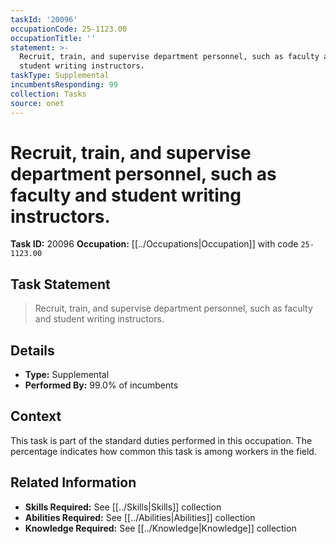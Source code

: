 ```yaml
---
taskId: '20096'
occupationCode: 25-1123.00
occupationTitle: ''
statement: >-
  Recruit, train, and supervise department personnel, such as faculty and
  student writing instructors.
taskType: Supplemental
incumbentsResponding: 99
collection: Tasks
source: onet
---
```

# Recruit, train, and supervise department personnel, such as faculty and student writing instructors.

**Task ID:** 20096
**Occupation:** [[../Occupations|Occupation]] with code `25-1123.00`

## Task Statement

> Recruit, train, and supervise department personnel, such as faculty and student writing instructors.

## Details

- **Type:** Supplemental
- **Performed By:** 99.0% of incumbents

## Context

This task is part of the standard duties performed in this occupation. The percentage indicates how common this task is among workers in the field.

## Related Information

- **Skills Required:** See [[../Skills|Skills]] collection
- **Abilities Required:** See [[../Abilities|Abilities]] collection
- **Knowledge Required:** See [[../Knowledge|Knowledge]] collection
